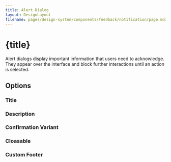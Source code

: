 ```yaml
---
title: Alert Dialog
layout: DesignLayout
filename: pages/design-system/components/feedback/notification/page.mdx
---
```



# {title}

Alert dialogs display important information that users need to acknowledge. They appear over the interface and block further interactions until an action is selected.


<MainView />

## Options 


### Title

<TitleView />

### Description

<DescriptionView />

### Confirmation Variant 

<VariantView />

### Cloasable 

<ClosableView />

### Custom Footer

<CustomFooterView />
